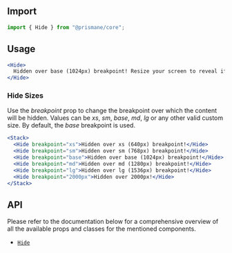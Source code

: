 ## Import

```js
import { Hide } from "@prismane/core";
```

## Usage

```jsx preview
<Hide>
  Hidden over base (1024px) breakpoint! Resize your screen to reveal if hidden.
</Hide>
```

### Hide Sizes

Use the _breakpoint_ prop to change the breakpoint over which the content will be hidden. Values can be _xs_, _sm_, _base_, _md_, _lg_ or any other valid custom size. By default, the _base_ breakpoint is used.

```jsx preview
<Stack>
  <Hide breakpoint="xs">Hidden over xs (640px) breakpoint!</Hide>
  <Hide breakpoint="sm">Hidden over sm (768px) breakpoint!</Hide>
  <Hide breakpoint="base">Hidden over base (1024px) breakpoint!</Hide>
  <Hide breakpoint="md">Hidden over md (1280px) breakpoint!</Hide>
  <Hide breakpoint="lg">Hidden over lg (1536px) breakpoint!</Hide>
  <Hide breakpoint="2000px">Hidden over 2000px!</Hide>
</Stack>
```

## API

Please refer to the documentation below for a comprehensive overview of all the available props and classes for the mentioned components.

- [`Hide`](/docs/components-api/hide-api)
